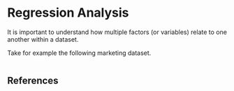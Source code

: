 # Regression Analysis 

It is important to understand how multiple factors (or variables) relate to one another within a dataset. 

Take for example the following marketing dataset. 

```r

```

## References 